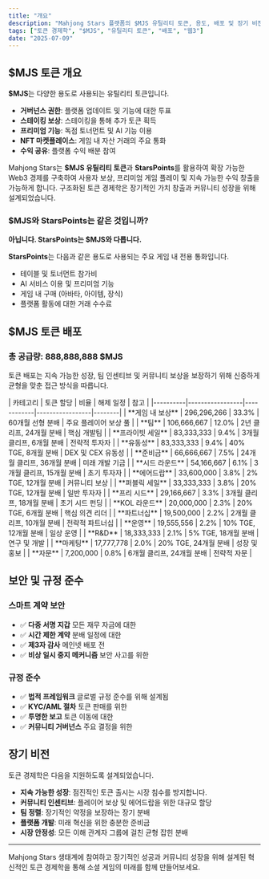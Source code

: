 ```yaml
---
title: "개요"
description: "Mahjong Stars 플랫폼의 $MJS 유틸리티 토큰, 용도, 배포 및 장기 비전에 대한 종합적인 개요입니다."
tags: ["토큰 경제학", "$MJS", "유틸리티 토큰", "배포", "웹3"]
date: "2025-07-09"
---
```



## $MJS 토큰 개요

**$MJS**는 다양한 용도로 사용되는 유틸리티 토큰입니다.

- **거버넌스 권한**: 플랫폼 업데이트 및 기능에 대한 투표
- **스테이킹 보상**: 스테이킹을 통해 추가 토큰 획득
- **프리미엄 기능**: 독점 토너먼트 및 AI 기능 이용
- **NFT 마켓플레이스**: 게임 내 자산 거래의 주요 통화
- **수익 공유**: 플랫폼 수익 배분 참여

Mahjong Stars는 **$MJS 유틸리티 토큰**과 **StarsPoints**를 활용하여 확장 가능한 Web3 경제를 구축하여 사용자 보상, 프리미엄 게임 플레이 및 지속 가능한 수익 창출을 가능하게 합니다.  구조화된 토큰 경제학은 장기적인 가치 창출과 커뮤니티 성장을 위해 설계되었습니다.

### $MJS와 StarsPoints는 같은 것입니까?

**아닙니다. StarsPoints는 $MJS와 다릅니다.**

<Callout type="info">

**StarsPoints**는 다음과 같은 용도로 사용되는 주요 게임 내 전용 통화입니다.

- 테이블 및 토너먼트 참가비
- AI 서비스 이용 및 프리미엄 기능
- 게임 내 구매 (아바타, 아이템, 장식)
- 플랫폼 활동에 대한 거래 수수료

</Callout>


## $MJS 토큰 배포

### 총 공급량: 888,888,888 $MJS

토큰 배포는 지속 가능한 성장, 팀 인센티브 및 커뮤니티 보상을 보장하기 위해 신중하게 균형을 맞춘 접근 방식을 따릅니다.

<Card className='mt-4'>
| 카테고리 | 토큰 할당 | 비율 | 해제 일정 | 참고 |
|----------|-----------------|------------|-----------------|--------|
| **게임 내 보상** | 296,296,266 | 33.3% | 60개월 선형 분배 | 주요 플레이어 보상 풀 |
| **팀** | 106,666,667 | 12.0% | 2년 클리프, 24개월 분배 | 핵심 개발팀 |
| **프라이빗 세일** | 83,333,333 | 9.4% | 3개월 클리프, 6개월 분배 | 전략적 투자자 |
| **유동성** | 83,333,333 | 9.4% | 40% TGE, 8개월 분배 | DEX 및 CEX 유동성 |
| **준비금** | 66,666,667 | 7.5% | 24개월 클리프, 36개월 분배 | 미래 개발 기금 |
| **시드 라운드** | 54,166,667 | 6.1% | 3개월 클리프, 15개월 분배 | 초기 투자자 |
| **에어드랍** | 33,600,000 | 3.8% | 2% TGE, 12개월 분배 | 커뮤니티 보상 |
| **퍼블릭 세일** | 33,333,333 | 3.8% | 20% TGE, 12개월 분배 | 일반 투자자 |
| **프리 시드** | 29,166,667 | 3.3% | 3개월 클리프, 18개월 분배 | 초기 시드 펀딩 |
| **KOL 라운드** | 20,000,000 | 2.3% | 20% TGE, 6개월 분배 | 핵심 의견 리더 |
| **파트너십** | 19,500,000 | 2.2% | 2개월 클리프, 10개월 분배 | 전략적 파트너십 |
| **운영** | 19,555,556 | 2.2% | 10% TGE, 12개월 분배 | 일상 운영 |
| **R&D** | 18,333,333 | 2.1% | 5% TGE, 18개월 분배 | 연구 및 개발 |
| **마케팅** | 17,777,778 | 2.0% | 20% TGE, 24개월 분배 | 성장 및 홍보 |
| **자문** | 7,200,000 | 0.8% | 6개월 클리프, 24개월 분배 | 전략적 자문 |
</Card>

## 보안 및 규정 준수

### 스마트 계약 보안
- ✅ **다중 서명 지갑** 모든 재무 자금에 대한
- ✅ **시간 제한 계약** 분배 일정에 대한
- ✅ **제3자 감사** 메인넷 배포 전
- ✅ **비상 일시 중지 메커니즘** 보안 사고를 위한

### 규정 준수
- ✅ **법적 프레임워크** 글로벌 규정 준수를 위해 설계됨
- ✅ **KYC/AML 절차** 토큰 판매를 위한
- ✅ **투명한 보고** 토큰 이동에 대한
- ✅ **커뮤니티 거버넌스** 주요 결정을 위한

## 장기 비전

토큰 경제학은 다음을 지원하도록 설계되었습니다.

- **지속 가능한 성장**: 점진적인 토큰 출시는 시장 침수를 방지합니다.
- **커뮤니티 인센티브**: 플레이어 보상 및 에어드랍을 위한 대규모 할당
- **팀 정렬**: 장기적인 약정을 보장하는 장기 분배
- **플랫폼 개발**: 미래 혁신을 위한 충분한 준비금
- **시장 안정성**: 모든 이해 관계자 그룹에 걸친 균형 잡힌 분배

---

Mahjong Stars 생태계에 참여하고 장기적인 성공과 커뮤니티 성장을 위해 설계된 혁신적인 토큰 경제학을 통해 소셜 게임의 미래를 함께 만들어보세요.